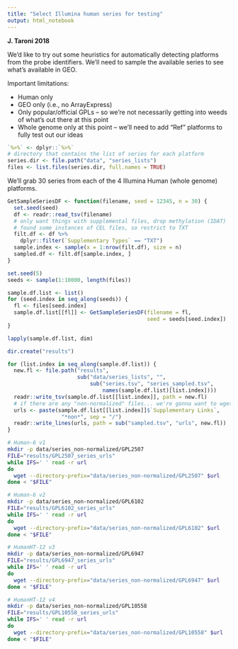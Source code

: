 ```yaml
---
title: "Select Illumina human series for testing"
output: html_notebook
---
```


**J. Taroni 2018**

We'd like to try out some heuristics for automatically detecting platforms from
the probe identifiers. 
We'll need to sample the available series to see what's available in GEO.

Important limitations:

* Human only
* GEO only (i.e., no ArrayExpress)
* Only popular/official GPLs -- so we're not necessarily getting into weeds of
what's out there at this point
* Whole genome only at this point -- we'll need to add "Ref" platforms to fully
test out our ideas

```r
`%>%` <- dplyr::`%>%`
# directory that contains the list of series for each platform
series.dir <- file.path("data", "series_lists")
files <- list.files(series.dir, full.names = TRUE)
```

We'll grab 30 series from each of the 4 Illumina Human (whole genome) platforms.

```r
GetSampleSeriesDF <- function(filename, seed = 12345, n = 30) {
  set.seed(seed)
  df <- readr::read_tsv(filename)
  # only want things with supplemental files, drop methylation (IDAT) 
  # found some instances of CEL files, so restrict to TXT
  filt.df <- df %>%
    dplyr::filter(`Supplementary Types` == "TXT")
  sample.index <- sample(x = 1:nrow(filt.df), size = n)
  sampled.df <- filt.df[sample.index, ]
}
```

```r
set.seed(5)
seeds <- sample(1:10000, length(files))
```

```r
sample.df.list <- list()
for (seed.index in seq_along(seeds)) {
  fl <- files[seed.index]
  sample.df.list[[fl]] <- GetSampleSeriesDF(filename = fl, 
                                            seed = seeds[seed.index])
}
```

```r
lapply(sample.df.list, dim)
```

```r
dir.create("results") 
```

```r
for (list.index in seq_along(sample.df.list)) {
  new.fl <- file.path("results", 
                      sub("data/series_lists", "", 
                          sub("series.tsv", "series_sampled.tsv", 
                              names(sample.df.list)[list.index])))
  readr::write_tsv(sample.df.list[[list.index]], path = new.fl)
  # if there are any "non-normalized" files... we're gonna want to wget them
  urls <- paste(sample.df.list[[list.index]]$`Supplementary Links`,
                 "*non*", sep = "/")
  readr::write_lines(urls, path = sub("sampled.tsv", "urls", new.fl))
}
```

```bash
# Human-6 v1
mkdir -p data/series_non-normalized/GPL2507
FILE="results/GPL2507_series_urls"
while IFS=' ' read -r url
do
  wget --directory-prefix="data/series_non-normalized/GPL2507" $url
done < "$FILE"

# Human-6 v2
mkdir -p data/series_non-normalized/GPL6102
FILE="results/GPL6102_series_urls"
while IFS=' ' read -r url
do
  wget --directory-prefix="data/series_non-normalized/GPL6102" $url
done < "$FILE"

# HumanHT-12 v3
mkdir -p data/series_non-normalized/GPL6947
FILE="results/GPL6947_series_urls"
while IFS=' ' read -r url
do
  wget --directory-prefix="data/series_non-normalized/GPL6947" $url
done < "$FILE"

# HumanHT-12 v4
mkdir -p data/series_non-normalized/GPL10558
FILE="results/GPL10558_series_urls"
while IFS=' ' read -r url
do
  wget --directory-prefix="data/series_non-normalized/GPL10558" $url
done < "$FILE"
```

